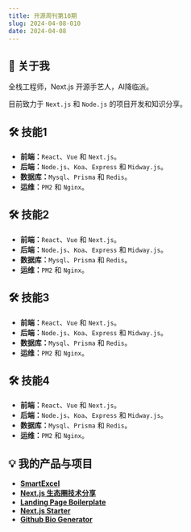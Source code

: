 ```yaml
---
title: 开源周刊第10期
slug: 2024-04-08-010
date: 2024-04-08
---
```



## 🚀 关于我

全栈工程师，Next.js 开源手艺人，AI降临派。

目前致力于 `Next.js` 和 `Node.js` 的项目开发和知识分享。

## 🛠 技能1

- **前端：**`React`、`Vue` 和 `Next.js`。
- **后端：**`Node.js`、`Koa`、`Express` 和 `Midway.js`。
- **数据库：**`Mysql`、`Prisma` 和 `Redis`。
- **运维：**`PM2` 和 `Nginx`。

## 🛠 技能2

- **前端：**`React`、`Vue` 和 `Next.js`。
- **后端：**`Node.js`、`Koa`、`Express` 和 `Midway.js`。
- **数据库：**`Mysql`、`Prisma` 和 `Redis`。
- **运维：**`PM2` 和 `Nginx`。

## 🛠 技能3

- **前端：**`React`、`Vue` 和 `Next.js`。
- **后端：**`Node.js`、`Koa`、`Express` 和 `Midway.js`。
- **数据库：**`Mysql`、`Prisma` 和 `Redis`。
- **运维：**`PM2` 和 `Nginx`。

## 🛠 技能4

- **前端：**`React`、`Vue` 和 `Next.js`。
- **后端：**`Node.js`、`Koa`、`Express` 和 `Midway.js`。
- **数据库：**`Mysql`、`Prisma` 和 `Redis`。
- **运维：**`PM2` 和 `Nginx`。

## 💡 我的产品与项目

- [**SmartExcel**](https://smartexcel.cc/)
- [**Next.js 生态圈技术分享**](https://github.com/weijunext/nextjs-learn-demos)
- [**Landing Page Boilerplate**](https://landingpage.weijunext.com)
- [**Next.js Starter**](https://starter.weijunext.com/)
- [**Github Bio Generator**](https://githubbio.com/)